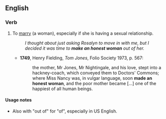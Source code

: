 ==English==

===Verb===
{{head|en|verb|head=to [[make]] [[an]] [[honest]] [[woman]]}}

# {{idiomatic|informal|now|usually|with "of"}} To [[marry]] (a woman), especially if she is having a sexual relationship.
#: ''I thought about just asking Rosalyn to move in with me, but I decided it was time to '''make an honest woman''' out of her.''
#* '''1749''', Henry Fielding, ''Tom Jones'', Folio Society 1973, p. 567:
#*: the mother, Mr Jones, Mr Nightingale, and his love, stept into a hackney-coach, which conveyed them to Doctors' Commons; where Miss Nancy was, in vulgar language, soon '''made an honest woman''', and the poor mother became [...] one of the happiest of all human beings.

====Usage notes====
* Also with "out of" for "of", especially in US English.